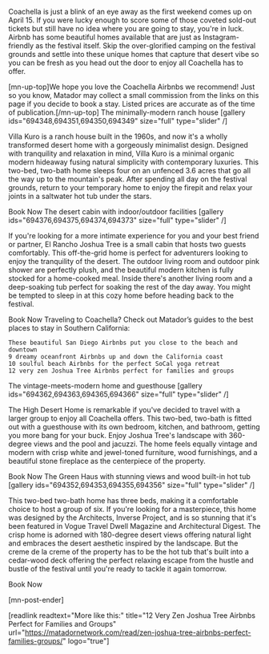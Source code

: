 Coachella is just a blink of an eye away as the first weekend comes up on April 15. If you were lucky enough to score some of those coveted sold-out tickets but still have no idea where you are going to stay, you're in luck. Airbnb has some beautiful homes available that are just as Instagram-friendly as the festival itself. Skip the over-glorified camping on the festival grounds and settle into these unique homes that capture that desert vibe so you can be fresh as you head out the door to enjoy all Coachella has to offer.

[mn-up-top]We hope you love the Coachella Airbnbs we recommend! Just so you know, Matador may collect a small commission from the links on this page if you decide to book a stay. Listed prices are accurate as of the time of publication.[/mn-up-top]
The minimally-modern ranch house
[gallery ids="694348,694351,694350,694349" size="full" type="slider"  /]

Villa Kuro is a ranch house built in the 1960s, and now it's a wholly transformed desert home with a gorgeously minimalist design. Designed with tranquility and relaxation in mind, Villa Kuro is a minimal organic modern hideaway fusing natural simplicity with contemporary luxuries. This two-bed, two-bath home sleeps four on an unfenced 3.6 acres that go all the way up to the mountain's peak. After spending all day on the festival grounds, return to your temporary home to enjoy the firepit and relax your joints in a saltwater hot tub under the stars.

Book Now
The desert cabin with indoor/outdoor facilities
[gallery ids="694376,694375,694374,694373" size="full" type="slider"  /]

If you're looking for a more intimate experience for you and your best friend or partner, El Rancho Joshua Tree is a small cabin that hosts two guests comfortably. This off-the-grid home is perfect for adventurers looking to enjoy the tranquility of the desert. The outdoor living room and outdoor pink shower are perfectly plush, and the beautiful modern kitchen is fully stocked for a home-cooked meal. Inside there's another living room and a deep-soaking tub perfect for soaking the rest of the day away. You might be tempted to sleep in at this cozy home before heading back to the festival.

Book Now
Traveling to Coachella? Check out Matador’s guides to the best places to stay in Southern California:

 	These beautiful San Diego Airbnbs put you close to the beach and downtown
 	9 dreamy oceanfront Airbnbs up and down the California coast
 	10 soulful beach Airbnbs for the perfect SoCal yoga retreat
 	12 very zen Joshua Tree Airbnbs perfect for families and groups


The vintage-meets-modern home and guesthouse
[gallery ids="694362,694363,694365,694366" size="full" type="slider"  /]

The High Desert Home is remarkable if you've decided to travel with a larger group to enjoy all Coachella offers. This two-bed, two-bath is fitted out with a guesthouse with its own bedroom, kitchen, and bathroom, getting you more bang for your buck. Enjoy Joshua Tree's landscape with 360-degree views and the pool and jacuzzi. The home feels equally vintage and modern with crisp white and jewel-toned furniture, wood furnishings, and a beautiful stone fireplace as the centerpiece of the property.

Book Now
The Green Haus with stunning views and wood built-in hot tub
[gallery ids="694352,694353,694355,694356" size="full" type="slider"  /]

This two-bed two-bath home has three beds, making it a comfortable choice to host a group of six. If you're looking for a masterpiece, this home was designed by the Architects, Inverse Project, and is so stunning that it's been featured in Vogue Travel Dwell Magazine and Architectural Digest. The crisp home is adorned with 180-degree desert views offering natural light and embraces the desert aesthetic inspired by the landscape. But the creme de la creme of the property has to be the hot tub that's built into a cedar-wood deck offering the perfect relaxing escape from the hustle and bustle of the festival until you're ready to tackle it again tomorrow.

Book Now

[mn-post-ender]

[readlink readtext="More like this:" title="12 Very Zen Joshua Tree Airbnbs Perfect for Families and Groups" url="https://matadornetwork.com/read/zen-joshua-tree-airbnbs-perfect-families-groups/" logo="true"]